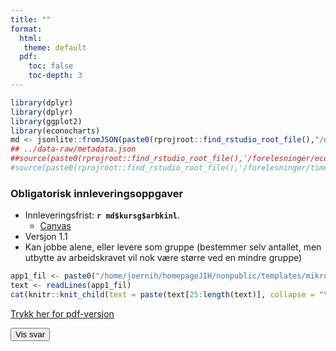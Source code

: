 ```yaml
---
title: ""
format: 
  html:
   theme: default
  pdf:
    toc: false
    toc-depth: 3
---
```



```r
library(dplyr)
library(dplyr)
library(ggplot2)
library(econocharts)
md <- jsonlite::fromJSON(paste0(rprojroot::find_rstudio_root_file(),"/data-raw/metadata.json"))
## ../data-raw/metadata.json
##source(paste0(rprojroot::find_rstudio_root_file(),'/forelesninger/econplot.R'))
#source(paste0(rprojroot::find_rstudio_root_file(),'/forelesninger/timeplan.R'))
```

\newpage 



### Obligatorisk innleveringsoppgaver

- Innleveringsfrist: **`r md$kursg$arbkinl`**.
  - [Canvas](https://hiof.instructure.com/courses/8577/assignments/38559)
- Versjon 1.1
- Kan jobbe alene, eller levere som gruppe (bestemmer selv antallet, men utbytte av
  arbeidskravet vil nok være større ved en mindre gruppe)



```r
app1_fil <- paste0("/home/joernih/homepageJIH/nonpublic/templates/mikro/Arbeidskrav_SFB10816_Mikro_2024_V.qmd")
text <- readLines(app1_fil)
cat(knitr::knit_child(text = paste(text[25:length(text)], collapse = "\n"), quiet = TRUE))
```

[Trykk her for pdf-versjon](https://github.com/joernih/SFB10816Mikrooekonomi/blob/main/utskrifter/Arbeidskrav_2024_V.pdf)

::: {.content-visible when-profile="internal"}

<button id="show-all-answers">Vis svar</button>

<style>
  .answer {
    color: blue;
  }
</style>
<script>
const answerToggles = document.querySelectorAll(".answer");
const showAllButton = document.getElementById("show-all-answers");

showAllButton.addEventListener("click", () => {
  answerToggles.forEach(answer => {
    answer.classList.toggle("hidden");
  });
});
</script>


\newpage 


:::


